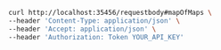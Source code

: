 ```bash showLineNumbers copy filename="Request Body Post Application Json Map Of Map usage example"
curl http://localhost:35456/requestbody#mapOfMaps \
--header 'Content-Type: application/json' \
--header 'Accept: application/json' \
--header 'Authorization: Token YOUR_API_KEY'
```
